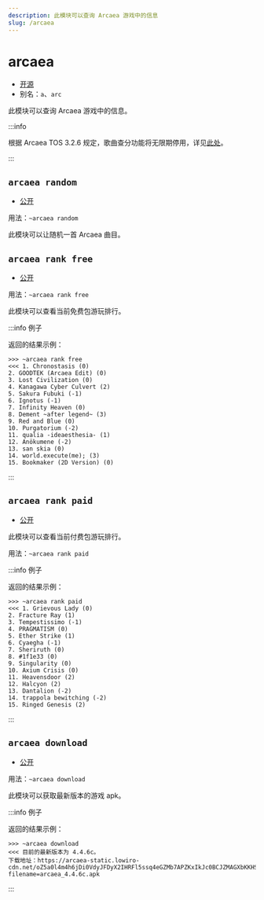 ```yaml
---
description: 此模块可以查询 Arcaea 游戏中的信息
slug: /arcaea
---
```


# arcaea

-   [开源](/docs/help/faq#为什么有些模块没有开源)
-   别名：`a`、`arc`

此模块可以查询 Arcaea 游戏中的信息。

:::info

根据 Arcaea TOS 3.2.6 规定，歌曲查分功能将无限期停用，详见[此处](https://arcaea.lowiro.com/zh/terms_of_service)。

:::

## `arcaea random`

-   [公开](permissions)

用法：`~arcaea random`

此模块可以让随机一首 Arcaea 曲目。

## `arcaea rank free`

-   [公开](permissions)

用法：`~arcaea rank free`

此模块可以查看当前免费包游玩排行。

:::info 例子

返回的结果示例：

```
>>> ~arcaea rank free
<<< 1. Chronostasis (0)
2. GOODTEK (Arcaea Edit) (0)
3. Lost Civilization (0)
4. Kanagawa Cyber Culvert (2)
5. Sakura Fubuki (-1)
6. Ignotus (-1)
7. Infinity Heaven (0)
8. Dement ~after legend~ (3)
9. Red and Blue (0)
10. Purgatorium (-2)
11. qualia -ideaesthesia- (1)
12. Anökumene (-2)
13. san skia (0)
14. world.execute(me); (3)
15. Bookmaker (2D Version) (0)
```

:::

## `arcaea rank paid`

-   [公开](permissions)

此模块可以查看当前付费包游玩排行。

用法：`~arcaea rank paid`

:::info 例子

返回的结果示例：

```
>>> ~arcaea rank paid
<<< 1. Grievous Lady (0)
2. Fracture Ray (1)
3. Tempestissimo (-1)
4. PRAGMATISM (0)
5. Ether Strike (1)
6. Cyaegha (-1)
7. Sheriruth (0)
8. #1f1e33 (0)
9. Singularity (0)
10. Axium Crisis (0)
11. Heavensdoor (2)
12. Halcyon (2)
13. Dantalion (-2)
14. trappola bewitching (-2)
15. Ringed Genesis (2)
```

:::

## `arcaea download`

-   [公开](permissions)

用法：`~arcaea download`

此模块可以获取最新版本的游戏 apk。

:::info 例子

返回的结果示例：

```
>>> ~arcaea download
<<< 目前的最新版本为 4.4.6c。
下载地址：https://arcaea-static.lowiro-cdn.net/oZ5a0l4m4h6jDi0VdyJFDyX2IHRFl5ssq4eGZMb7APZKxIkJc0BCJZMAGXbKKHS5Lup4TJYMZ%2Fe5DWJU%2BHhroRcMFJ%2BcuF%2BxurrmpW%2BnNg%2Ffcnc%2FNVj6kavkjjN5E9XeW7hcJ8bmDSNEZk8%3D?filename=arcaea_4.4.6c.apk
```

:::
